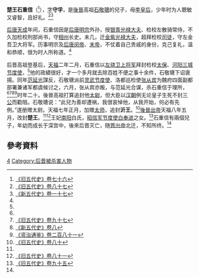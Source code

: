'''楚王石重信'''（{{bd|918年||937年|8月5日|catIdx=S}}<ref name=HFD76>[[:s:旧五代史/卷76|《旧五代史》卷七十六]]</ref>），[[表字|字]]'''守孚'''，是[[後晉|後晉]]高祖[[石敬瑭|石敬瑭]]的兒子，母[[李皇后_(後晉)|李皇后]]，少年时为人聰敏又睿智，且好礼。<ref name=HFD87>[[:s:旧五代史/卷87|《旧五代史》卷八十七]]</ref><ref name=NHFD17>[[:s:新五代史/卷17|《新五代史》卷一十七]]</ref>

[[后唐|后唐]][[天成_(后唐)|天成]]年间，石重信因是[[唐明宗|后唐明宗]]外孙，授[[光祿大夫|银青光禄大夫]]、检校左散骑常侍，不久加检校刑部尚书，守[[相州_(中國)|相州]]长史。未几，迁[[光祿大夫|金紫光禄大夫]]，超拜检校[[司徒|司徒]]，守左金吾卫大将军。历事明宗及[[唐閔帝|后唐闵帝]]、[[李從珂|末帝]]，不仗着自己贵戚的身份，克己复礼，温和恭顺，很为时人所称道。<ref name=HFD87/>

后晋高祖登基后，[[天福_(后晋)|天福]]二年二月，石重信以[[左骁卫|左骁卫上将军]]拜封检校[[太保|太保]]、[[河阳节度使|河阳]][[三城|三城]][[节度使|节度使]]，<ref name=HFD76/>他的政績很好，才一个多月就去除百姓不便之事十余件，石敬瑭下诏褒揚。同年[[范延光|范延光]]謀反，石敬瑭派前[[朔方节度使|灵武节度使]]、洛都巡检使[[张从宾|张从宾]]为魏府四面副都部署兼诸军都虞候讨之，六月，张从宾亦叛，与范延光合谋，杀石重信于理所，<ref name=HFD76/><ref name=HFD97>[[:s:旧五代史/卷97|《旧五代史》卷九十七]]</ref><ref name=NHFD8>[[:s:新五代史/卷08|《新五代史》卷八]]</ref><ref name=ZZTJ281>[[:s:资治通鉴/卷281|《资治通鉴》卷二百八十一]]</ref>时年二十。後晉高祖打算追封他[[太尉|太尉]]，但大臣以[[汉朝|汉朝]]例无论皇子生死不封[[三公|三公]]而勸阻。石敬瑭说：“此兒为善却遭祸，我很哀悼他，从我开始，何必有先例。”遂册赠太尉。天福七年正月，加赠[[太师|太师]]，追封'''沂王'''。<ref name=HFD80>[[:s:旧五代史/卷80|《旧五代史》卷八十]]</ref>[[晋出帝|後晉出帝]]天福八年五月，改封'''楚王'''。<ref name=NHFD17/><ref name=HFD81>[[:s:旧五代史/卷81|《旧五代史》卷八十一]]</ref>王妃[[南阳|南阳]]白氏，[[昭信军节度使|昭信军节度使]][[白奉进|白奉进]]之女。<ref name=HFD95>[[:s:旧五代史/卷95|《旧五代史》卷九十五]]</ref>石重信有兩個兒子，年幼而成长于深宫中，後來后晋灭亡，随[[晋出帝|晋出帝]]北迁，不知所终。<ref name=HFD87/>

== 參考資料 ==
{{reflist}}

[[Category:后晋皇子|4]]
[[Category:后晋被杀害人物|Category:后晋被杀害人物]]